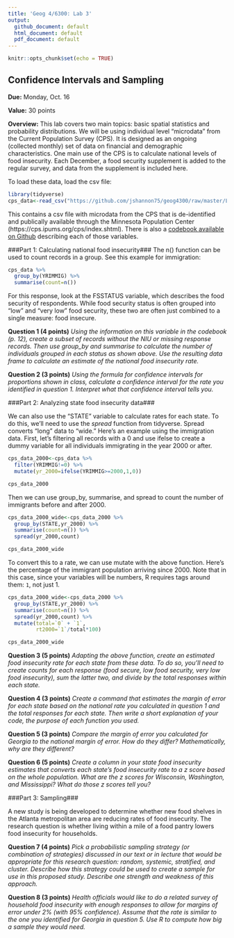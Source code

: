 ```yaml
---
title: 'Geog 4/6300: Lab 3'
output:
  github_document: default
  html_document: default
  pdf_document: default
---
```


```r
knitr::opts_chunk$set(echo = TRUE)
```

## Confidence Intervals and Sampling

**Due:** Monday, Oct. 16

**Value:** 30 points

**Overview:**
This lab covers  two main topics: basic spatial statistics and probability distributions. We will be using individual level “microdata” from the Current Population Survey (CPS). It is designed as an ongoing (collected monthly) set of data on financial and demographic characteristics. One main use of the CPS is to calculate national levels of food insecurity. Each December, a food security supplement is added to the regular survey, and data from the supplement is included here.

To load these data, load the csv file:

```r
library(tidyverse)
cps_data<-read_csv("https://github.com/jshannon75/geog4300/raw/master/Labs/Lab%203-Confidence%20intervals%20Sampling/IPUMS_CPS_FoodSec.csv")
```

This contains a csv file with microdata from the CPS that is de-identified and publically available through the Minnesota Population Center (https://cps.ipums.org/cps/index.shtml). There is also a [codebook available on Github](https://github.com/jshannon75/geog4300/raw/master/Labs/Lab%203-Confidence%20intervals%20Sampling/IPUMS_CPS_Codebook.pdf) describing each of those variables.

###Part 1: Calculating national food insecurity###
The n() function can be used to count records in a group. See this example for immigration:

```r
cps_data %>%
  group_by(YRIMMIG) %>%
  summarise(count=n())
```

For this response, look at the FSSTATUS variable, which describes the food security of respondents. While food security status is often grouped into “low” and “very low” food security, these two are often just combined to a single measure: food insecure. 

**Question 1 (4 points)** _Using the information on this variable in the codebook (p. 12), create a subset of records without the NIU or missing response records. Then use group_by and summarise to calculate the number of individuals grouped in each status as shown above.  Use the resulting data frame to calculate an estimate of the national food insecurity rate._

**Question 2 (3 points)** _Using the formula for confidence intervals for proportions shown in class, calculate a confidence interval for the rate you identified in question 1. Interpret what that confidence interval tells you._

###Part 2: Analyzing state food insecurity data###

We can also use the "STATE" variable to calculate rates for each state. To do this, we'll need to use the _spread_ function from tidyverse. Spread converts "long" data to "wide." Here's an example using the immigration data. First, let's filtering all records with a 0 and use ifelse to create a dummy variable for all individuals immigrating in the year 2000 or after.

```r
cps_data_2000<-cps_data %>%
  filter(YRIMMIG!=0) %>%
  mutate(yr_2000=ifelse(YRIMMIG>=2000,1,0)) 

cps_data_2000
```

Then we can use group_by, summarise, and spread to count the number of immigrants before and after 2000.

```r
cps_data_2000_wide<-cps_data_2000 %>%
  group_by(STATE,yr_2000) %>%
  summarise(count=n()) %>%
  spread(yr_2000,count)

cps_data_2000_wide
```

To convert this to a rate, we can use mutate with the above function. Here's the percentage of the immigrant population arriving since 2000.  Note that in this case, since your variables will be numbers, R requires tags around them: `1`, not just 1.

```r
cps_data_2000_wide<-cps_data_2000 %>%
  group_by(STATE,yr_2000) %>%
  summarise(count=n()) %>%
  spread(yr_2000,count) %>%
  mutate(total=`0` + `1`,
         rt2000=`1`/total*100)

cps_data_2000_wide
```

**Question 3 (5 points)** _Adapting the above function, create an estimated food insecurity rate for each state from these data. To do so, you'll need to create counts for each response (food secure, low food security, very low food insecurity), sum the latter two, and divide by the total responses within each state._

**Question 4 (3 points)** _Create a command that estimates the margin of error for each state based on the national rate you calculated in question 1 and the total responses for each state. Then write a short explanation of your code, the purpose of each function you used._

**Question 5 (3 points)** _Compare the margin of error you calculated for Georgia to the national margin of error. How do they differ? Mathematically, why are they different?_

**Question 6 (5 points)** _Create a column in your state food insecurity estimates that converts each state's food insecurity rate to a z score based on the whole population. What are the z scores for Wisconsin, Washington, and Mississippi? What do those z scores tell you?_

###Part 3: Sampling###

A new study is being developed to determine whether new food shelves in the Atlanta metropolitan area are reducing rates of food insecurity. The research question is whether living within a mile of a food pantry lowers food insecurity for households.

**Question 7 (4 points)** _Pick a probabilistic sampling strategy (or combination of strategies) discussed in our text or in lecture that would be appropriate for this research question: random, systemic, stratified, and cluster. Describe how this strategy could be used to create a sample for use in this proposed study. Describe one strength and weakness of this approach._

**Question 8 (3 points)** _Health officials would like to do a related survey of household food insecurity with enough responses to allow for margins of error under 2% (with 95% confidence). Assume that the rate is similar to the one you identified for Georgia in question 5.  Use R to compute how big a sample they would need._ 



